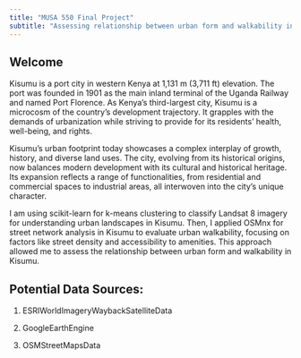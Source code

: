 ```yaml
---
title: "MUSA 550 Final Project"
subtitle: "Assessing relationship between urban form and walkability in Kisumu, Kenya"
---
```


## Welcome

Kisumu is a port city in western Kenya at 1,131 m (3,711 ft) elevation. The port was founded in 1901 as the main inland terminal of the Uganda Railway and named Port Florence. As Kenya's third-largest city, Kisumu is a microcosm of the country's development trajectory. It grapples with the demands of urbanization while striving to provide for its residents' health, well-being, and rights. 

Kisumu's urban footprint today showcases a complex interplay of growth, history, and diverse land uses. The city, evolving from its historical origins, now balances modern development with its cultural and historical heritage. Its expansion reflects a range of functionalities, from residential and commercial spaces to industrial areas, all interwoven into the city's unique character. 

I am using scikit-learn for k-means clustering to classify Landsat 8 imagery for understanding urban landscapes in Kisumu. Then, I applied OSMnx for street network analysis in Kisumu to evaluate urban walkability, focusing on factors like street density and accessibility to amenities. This approach allowed me to assess the relationship between urban form and walkability in Kisumu.

## Potential Data Sources:

1. ESRIWorldImageryWaybackSatelliteData 

2. GoogleEarthEngine

3. OSMStreetMapsData










 
